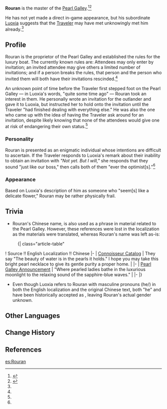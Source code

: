 {{Character Infobox
|type             = Mentioned
|region           = Liyue
|location         = None
|affiliation      = Pearl Galley
}}
'''Rouran''' {{Lang|zh=柔然|zh_rm=Róurán}} is the master of the [[Pearl Galley]].<ref>{{Ref/NPC|Luoxia}}</ref><ref name="Ocean Pearl">{{Ref/Quest|The Ocean Pearl}}</ref>

He has not yet made a direct in-game appearance, but his subordinate [[Luoxia]] suggests that the [[Traveler]] may have met unknowingly met him already.<ref name="Ocean Pearl" />

==Profile==
Rouran is the proprietor of the Pearl Galley and established the rules for the luxury boat. The currently known rules are: Attendees may only enter by invitation; an invited attendee may give others a limited number of invitations; and if a person breaks the rules, that person and the person who invited them will both have their invitations rescinded.<ref name="Ocean Pearl" />

An unknown point of time before the Traveler first stepped foot on the Pearl Galley &mdash; in Luoxia's words, "quite some time ago" &mdash; Rouran took an interest in them. He personally wrote an invitation for the outlander and gave it to Luoxia, but instructed her to hold onto the invitation until the Traveler "had finished dealing with everything else." He was also the one who came up with the idea of having the Traveler ask around for an invitation, despite likely knowing that none of the attendees would give one at risk of endangering their own status.<ref name="Ocean Pearl" />

===Personality===
{{Quote|Our boss may seem like a delicate flower, but you will find few thorns to match in all of Liyue Harbor.|Luoxia, about Rouran}}
Rouran is presented as an enigmatic individual whose intentions are difficult to ascertain. If the Traveler responds to Luoxia's remark about their inability to obtain an invitation with ''"Not yet. But I will,"'' she responds that they sound "just like our boss," then calls both of them "ever the optimist[s]."<ref name="Ocean Pearl" />

===Appearance===
Based on Luoxia's description of him as someone who "seem[s] like a delicate flower," Rouran may be rather physically frail.

==Trivia==
*Rouran's Chinese name, {{Zh|柔然|tl=supplely,}} is also used as a phrase in material related to the Pearl Galley. However, these references were lost in the localization as the materials were translated, whereas Rouran's name was left as-is:
:{| class="article-table"
! Source !! English Localization !! Chinese
|-
| [[Pearl Galley#Connoisseur Catalog|Connoisseur Catalog]]
| They say "The beauty of water is in the pearls it holds." I hope you may take this bright pearl necklace to give its gentle purity a proper home.
| {{Zh|人云「川怀珠而媚」，愿君怀明珠而会流水，不负珠琏之温润，皎月之'''柔然'''。}}
|-
| [[Feiyun Slope Bulletin Board#Pearl Galley Announcement|Pearl Galley Announcement]]
| "Where pearled ladies bathe in the luxurious moonlight to the relaxing sound of the sapphire-blue waves."
| {{Zh|珠钿步摇，碧波轻响。皎皎美月，'''柔然'''琳琅。}}
|-
|}
*Even though Luoxia refers to Rouran with masculine pronouns (he/{{Zh|他}}) in both the English localization and the original Chinese text, both "he" and {{Zh|他}} have been historically accepted as {{w|Gender neutrality in languages with gendered third-person pronouns|gender-neutral pronouns}}, leaving Rouran's actual gender unknown.

==Other Languages==
{{Other Languages|default_hidden = 1
|en       = Rouran
|zhs      = 柔然
|zhs_rm   = Róurán
|zht      = 柔然
|zht_rm   = Róurán
|ja       = 柔然
|ja_rm    = Juuzen{{Assumed}}
|ko       = {{tt|유연|柔然}}
|ko_rm    = Yuyeon
|es       = Rouran
|fr       = Rouran
|ru       = Жоу Жань
|th       = Rouran
|vi       = Rouran
|de       = Rouran
|id       = Rouran
|pt       = Rouran
|tr       = 
|it       = 
}}

==Change History==
{{Change History|introduced=1.0}}

==References==
{{Reflist}}

[[es:Rouran]]